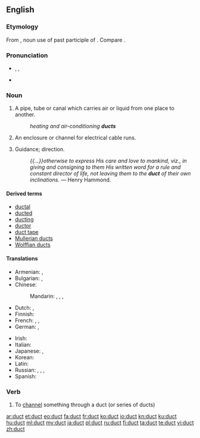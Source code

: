 ==English==
===Etymology===
From {{etyl|la|en}} {{term|ductus|lang=la}}, noun use of past participle of {{term|ducere|dūcere|to lead, draw}}. Compare {{term|douit}}.

===Pronunciation===
*{{a|UK|US}} {{enPR|dŭkt}}, {{IPA|/dʌkt/}}, {{X-SAMPA|/dVkt/}}
* {{audio|en-us-duct.ogg|Audio (US)}}
*: {{rhymes|ʌkt}}

===Noun===
{{en-noun}}

# A pipe, tube or canal which carries air or liquid from one place to another.
#: ''heating and air-conditioning '''ducts'''''
# An enclosure or channel for electrical cable runs.
# {{context|obsolete|lang=en}} Guidance; direction.
#: ''{{...}}otherwise to express His care and love to mankind, viz., in giving and consigning to them His written word for a rule and constant director of life, not leaving them to the '''duct''' of their own inclinations.'' &mdash; Henry Hammond.

====Derived terms====
* [[ductal]]
* [[ducted]]
* [[ducting]]
* [[ductor]]
* [[duct tape]]
* [[Mullerian duct]]s
* [[Wolffian duct]]s

====Translations====
{{trans-top|a pipe, tube or canal which carries air or liquid from one place to another}}
* Armenian: {{t-|hy|ծորան|tr=çoran}},  {{t-|hy|խողովակ|tr=xoġovak}}
* Bulgarian: {{t+|bg|канал|m|tr=kanál}}, {{t+|bg|тръба|f|tr=trǎbá}}
* Chinese:
*: Mandarin: {{t|cmn|管|tr=guǎn|sc=Hani}}, {{t|cmn|管子|tr=guǎnzi|sc=Hani}}, {{t|cmn|導管|sc=Hani}}, {{t|cmn|导管|tr=dǎoguǎn|sc=Hani}}
* Dutch: {{t+|nl|buis|f}}, {{t+|nl|leiding|f}}
* Finnish: {{t+|fi|putki}}
* French: {{t+|fr|tuyau|m}}, {{t+|fr|conduit|m}}, {{t+|fr|canalisation|f}}
* German: {{t+|de|Leitung|f}}, {{t+|de|Rohr|n}}
{{trans-mid}}
* Irish: {{t-|ga|ducht|m}}
* Italian: {{t+|it|condotto|m}}
* Japanese: {{t-|ja|ダクト|tr=dakuto|sc=Jpan}}, {{t-|ja|導管|tr=どうかん, dōkan|sc=Jpan}}
* Korean: {{t-|ko|덕트|tr=deokteu|sc=Kore}}
* Latin: {{t+|la|canālis|m}}
* Russian: {{t+|ru|канал|m|tr=kanál|sc=Cyrl}}, {{t+|ru|труба|f|tr=trubá|sc=Cyrl}}, {{t+|ru|проток|m|tr=protók|sc=Cyrl}},  {{t+|ru|воздуховод|m|tr=vozduxovód|sc=Cyrl}} {{qualifier|airduct}}
* Spanish: {{t+|es|conducto|m}}
{{trans-bottom}}

===Verb===
{{en-verb}}

# To [[channel]] something through a duct (or series of ducts)

[[ar:duct]]
[[et:duct]]
[[eo:duct]]
[[fa:duct]]
[[fr:duct]]
[[ko:duct]]
[[io:duct]]
[[kn:duct]]
[[ku:duct]]
[[hu:duct]]
[[ml:duct]]
[[my:duct]]
[[ja:duct]]
[[pl:duct]]
[[ru:duct]]
[[fi:duct]]
[[ta:duct]]
[[te:duct]]
[[vi:duct]]
[[zh:duct]]
